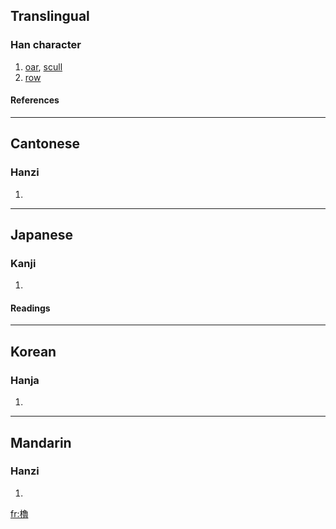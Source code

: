 {{see|橹|櫓}}

==Translingual==
===Han character===
{{Han char|rn=75|rad=木|as=15|sn=19|four=4796<sub>3</sub>|canj=木弓田日 (DNWA)}}
# [[oar]], [[scull]]
# [[row]]
====References====
{{Han ref|kx=0560.050|dkj=15798|dj=0949.120|hdz=21315.020|uh=6AD3|ud=27347|bh=C372|bd=50034}}

----
==Cantonese==
===Hanzi===
{{yue-hanzi|jyut=|y=lou5}}
# {{defn|Cantonese}}

----
==Japanese==
===Kanji===
{{ja-kanji|grade=|rs=木15}}
# {{defn|Japanese}} 
====Readings====
{{ja-readings|on=[[ろ]] (ro)|kun=[[おおだて]] (oodate), [[やぐら]] (yagura)}}

----
==Korean==
===Hanja===
{{ko-hanja|hangeul=로>노|eumhun=|rv=ro>no|mr=ro>no|y=lo>no}}
# {{defn|Korean}}

----
==Mandarin==
===Hanzi===
{{cmn-hanzi|sim=橹|pin=[[lǔ]] ([[lu3]])|wg=lu<sup>3</sup>}}
# {{defn|Mandarin}}

[[fr:櫓]]